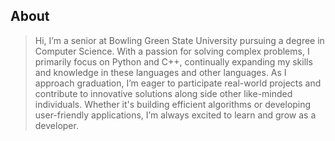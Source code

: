 ## About

> Hi, I’m a senior at Bowling Green State University pursuing a degree in Computer Science. With a passion for solving complex problems, I primarily focus on Python and C++, continually expanding my skills and knowledge in these languages and other languages. As I approach graduation, I’m eager to participate real-world projects and contribute to innovative solutions along side other like-minded individuals. Whether it's building efficient algorithms or developing user-friendly applications, I’m always excited to learn and grow as a developer.
